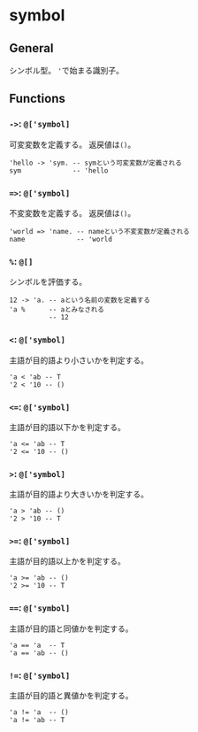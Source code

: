 # symbol

## General

シンボル型。
`'`で始まる識別子。

## Functions

### `->`: `@['symbol]`

可変変数を定義する。
返戻値は`()`。

```fuzzy
'hello -> 'sym. -- symという可変変数が定義される
sym             -- 'hello
```

### `=>`: `@['symbol]`

不変変数を定義する。
返戻値は`()`。

```fuzzy
'world => 'name. -- nameという不変変数が定義される
name             -- 'world
```

### `%`: `@[]`

シンボルを評価する。

```fuzzy
12 -> 'a. -- aという名前の変数を定義する
'a %      -- aとみなされる
          -- 12
```

### `<`: `@['symbol]`

主語が目的語より小さいかを判定する。

```fuzzy
'a < 'ab -- T
'2 < '10 -- ()
```

### `<=`: `@['symbol]`

主語が目的語以下かを判定する。

```fuzzy
'a <= 'ab -- T
'2 <= '10 -- ()
```

### `>`: `@['symbol]`

主語が目的語より大きいかを判定する。

```fuzzy
'a > 'ab -- ()
'2 > '10 -- T
```

### `>=`: `@['symbol]`

主語が目的語以上かを判定する。

```fuzzy
'a >= 'ab -- ()
'2 >= '10 -- T
```

### `==`: `@['symbol]`

主語が目的語と同値かを判定する。

```fuzzy
'a == 'a  -- T
'a == 'ab -- ()
```

### `!=`: `@['symbol]`

主語が目的語と異値かを判定する。

```fuzzy
'a != 'a  -- ()
'a != 'ab -- T
```
